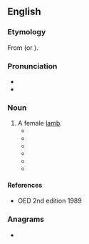 ==English==

===Etymology===
From {{inh|en|ang|cilfor}} (or {{m|ang|ceolfor}}).

===Pronunciation===
* {{IPA|en|/ˈtʃɪlvɚ/}}
* {{rhymes|en|ɪlvə(r)}}

===Noun===
{{en-noun}}

# A female [[lamb]].
#* {{quote-book|en|year=1812| title=General View of the Agriculture of the County of Dorset|author=| page=407| passage= The '''chilver''' and pur lambs, at 2''d''. per head for about 40 weeks, will cost } }}
#* {{quote-book|en|year=1868| title=British Farmer's Magazine - Issue 54 |author=| page=114| passage=For the last few years I have put out my '''Chilver''' lambs to keep from the middle of October til Lady-day upon a dry, sheltered, and healthy farm, andd as the result of this plan, I have found that the lambs did quite as well there with cut swedes and hay as they would on my high exposed farm during the winter upon the same allowance of roots and hay, with the addition of a quarter of a pound of best cake per day for each lamb.}}
#* {{quote-book|en|year=1874| title=The Farmer's Magazine - Volume 76 |author=| page=259| passage=Among the purchasers of the '''Chilver''' lambs were Mr. Morrison, a lot at £170; Mr. Taylor, £80; Mr. Buxton, :£33 10s, Mr Holdsworth £34}}
#* {{quote-book|en|year=1898| title=The New England Historical and Genealogical Register|author=| page=66| passage=To repairing Hurne bridge 1 '''chilver''' shepe. }}
#* {{quote-book|en|year=1898
| title=Wool Markets and Sheep - Volumes 8-9 |author=| page=2| passage=If anything has to go short, it will not be the heifers or '''chilver''' lambs, as they call their yearling ewes ; and in fact , as I have already said, except in the occasional seasons of drouth, the Dorset ewe during the four or five years of her life never knows what it is to want.}}
#* {{quote-book|en|year=1970| title=Southern and peninsular departments |author=William Marshall| page=280| passage=In the summer and autumn, the '''chilver''' lambs are frequently folded, being fed on grass, rape, turnips, and hay, from the latter end of summer till the following spring. }}


====References====
* OED 2nd edition 1989

===Anagrams===
* {{anagrams|en|a=cehilrv|chervil}}